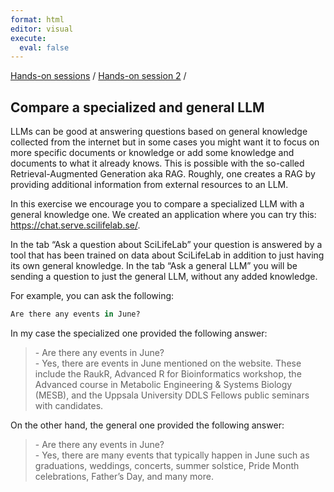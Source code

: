 ```yaml
---
format: html
editor: visual
execute:
  eval: false
---
```


[Hands-on sessions](index.html) / [Hands-on session 2](exercise_session_2.html) /

## Compare a specialized and general LLM

LLMs can be good at answering questions based on general knowledge collected from the internet but in some cases you might want it to focus on more specific documents or knowledge or add some knowledge and documents to what it already knows. This is possible with the so-called Retrieval-Augmented Generation aka RAG. Roughly, one creates a RAG by providing additional information from external resources to an LLM.

In this exercise we encourage you to compare a specialized LLM with a general knowledge one. We created an application where you can try this: [https://chat.serve.scilifelab.se/](https://chat.serve.scilifelab.se/){.uri target="_blank"}.

In the tab "Ask a question about SciLifeLab" your question is answered by a tool that has been trained on data about SciLifeLab in addition to just having its own general knowledge. In the tab "Ask a general LLM" you will be sending a question to just the general LLM, without any added knowledge.

For example, you can ask the following:

```r
Are there any events in June?
```

In my case the specialized one provided the following answer:

> \- Are there any events in June?\
> - Yes, there are events in June mentioned on the website. These include the RaukR, Advanced R for Bioinformatics workshop, the Advanced course in Metabolic Engineering & Systems Biology (MESB), and the Uppsala University DDLS Fellows public seminars with candidates.

On the other hand, the general one provided the following answer:

> \- Are there any events in June?\
> - Yes, there are many events that typically happen in June such as graduations, weddings, concerts, summer solstice, Pride Month celebrations, Father's Day, and many more.
